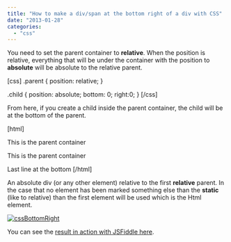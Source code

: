 ```yaml
---
title: "How to make a div/span at the bottom right of a div with CSS"
date: "2013-01-28"
categories: 
  - "css"
---
```


You need to set the parent container to **relative**. When the position is relative, everything that will be under the container with the position to **absolute** will be absolute to the relative parent.

\[css\] .parent { position: relative; }

.child { position: absolute; bottom: 0; right:0; } \[/css\]

From here, if you create a child inside the parent container, the child will be at the bottom of the parent.

\[html\]

This is the parent container

  
  
  

This is the parent container

  
  
  
  
  
  
Last line at the bottom \[/html\]

An absolute div (or any other element) relative to the first **relative** parent. In the case that no element has been marked something else than the **static** (like to relative) than the first element will be used which is the Html element.

[![cssBottomRight](http://patrickdesjardins.com/blog/wp-content/uploads/2012/12/cssBottomRight-400x223.png)](http://patrickdesjardins.com/blog/how-to-make-a-divspan-at-the-bottom-right-of-a-div-with-css/cssbottomright)

You can see the [result in action with JSFiddle here](http://jsfiddle.net/KA6YE/).
